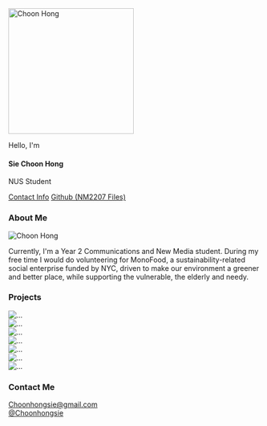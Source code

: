 ```{=html}
<section class="container-lg my-10 mx-10">
    <section id="profile" class="row justify-content-lg-center">
        <section class="col-lg-auto" id="profile-ch">
            <img class="rounded-circle" alt="Choon Hong" src="src/images/Choon Hong.jpg" width="250px" height="250px" />
        </section>
        <section class="profile-text col-lg-auto">
            <p class="profile-text-1">Hello, I'm</p>
            <h1 class="profile-text-2"><span id="surname">Sie</span> Choon Hong</h1>
            <p class="profile-text-3 mb-3">NUS Student</p>
            <a class="btn btn-outline-success my-2 mx-2" href="#contact" role="button" target="_blank">Contact Info</a>
            <a class="btn btn-success" href="https://github.com/choonhongsie/NM2207-Challenges-and-Code-alongs.git'"
                role="button" target="_blank"><i class="bi bi-github"></i>Github (NM2207 Files)</a>
        </section>
    </section>

    <section id="about-me" class="row justify-content-center">
        <h1 id="about-me-title" class="my-5">About Me</h1>
        <section id="about-me-image" class="col-sm-auto mb-4">
            <img id="image-2" alt="Choon Hong" src="src/images/CH-2.jpg" />
        </section>
        <section id="about-me-text" class="col-sm-6">
            <p class="mx-5">Currently, I'm a Year 2 Communications and New Media student. During my free time I would do
                volunteering for MonoFood, a sustainability-related social enterprise funded by NYC, driven to make our
                environment a greener and better place, while supporting the vulnerable, the elderly and needy.</p>
        </section>
    </section>

    <section id="projects">
        <h1 id="projects-title" class="my-5">Projects</h1>
        <section id="projects-container" class="row justify-content-center">
            <section class="col-auto projects-section-1">
                <div class="card border-secondary mb-3" style="max-width: 18rem;">
                  <img src="src/images/Project 1.jpg" class="card-img-top" alt="...">
                </div>
                <div class="card border-secondary mb-3" style="max-width: 18rem;">
                  <img src="src/images/Project 3.jpg" class="card-img-top" alt="...">
                </div>
                <div class="card border-secondary mb-3" style="max-width: 18rem;">
                  <img src="src/images/Home.jpg" class="card-img-top" alt="...">
                </div>
                <div class="card border-secondary mb-3" style="max-width: 18rem;">
                  <img src="src/images/Portfolio.jpg" class="card-img-top" alt="...">
                </div>
            </section>
            <section class="col-auto projects-section-1">
                <div class="card border-secondary mb-3" style="max-width: 18rem;">
                  <img src="src/images/Project 2.png" class="card-img-top" alt="...">
                </div>
                <div class="card border-secondary mb-3" style="max-width: 18rem;">
                  <img src="src/images/Project 4.png" class="card-img-top" alt="...">
                </div>
                <div class="card border-secondary mb-3" style="max-width: 18rem;">
                  <img src="src/images/About me.jpg" class="card-img-top" alt="...">
                </div>
            </section>
            
        </section>
    </section>

    <section id="contact">
        <h1 id="contact-me-title" class="my-5">Contact Me</h1>
        <section id="contact-container" class="row justify-content-center">
            <section id="contact-1" class="col-auto">
                <a class="btn btn-outline-success my-2 mx-2" href="Choonhongsie@gmail.com"
                role="button" target="_blank"><i class="bi bi-envelope" style="font-size:1rem;"></i>Choonhongsie@gmail.com</a>
            </section>
            <section id="contact-2" class="col-auto">
                <a class="btn btn-success my-2 mx-2" href="www.linkedin.com/in/choonhongsie"
                role="button" target="_blank"><i class="bi bi-linkedin" style="font-size:1rem;"></i>@Choonhongsie</a>
            </section>
        </section>
    </section>
</section>
```
